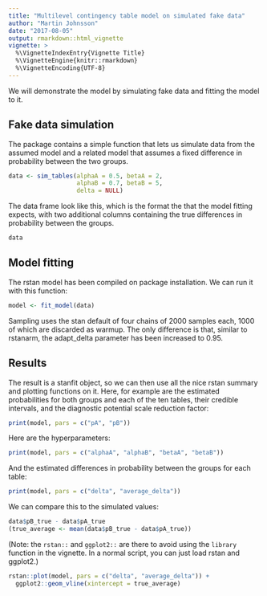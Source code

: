 ```yaml
---
title: "Multilevel contingency table model on simulated fake data"
author: "Martin Johnsson"
date: "2017-08-05"
output: rmarkdown::html_vignette
vignette: >
  %\VignetteIndexEntry{Vignette Title}
  %\VignetteEngine{knitr::rmarkdown}
  %\VignetteEncoding{UTF-8}
---
```


We will demonstrate the model by simulating fake data and fitting the model to it.


## Fake data simulation

The package contains a simple function that lets us simulate data from the assumed model
and a related model that assumes a fixed difference in probability between
the two groups.

```r
data <- sim_tables(alphaA = 0.5, betaA = 2,
                   alphaB = 0.7, betaB = 5,
                   delta = NULL)
```

The data frame look like this, which is the format the that the model fitting expects,
with two additional columns containing the true differences in probability between the
groups.

```r
data
```


## Model fitting

The rstan model has been compiled on package installation. We can run it with this function:

```r
model <- fit_model(data)
```

Sampling uses the stan default of four chains of 2000 samples each, 1000 of which are discarded
as warmup. The only difference is that, similar to rstanarm, the adapt_delta parameter has been
increased to 0.95.


## Results

The result is a stanfit object, so we can then use all the nice rstan summary and plotting
functions on it. Here, for example are the estimated probabilities for both groups and each
of the ten tables, their credible intervals, and the diagnostic potential scale reduction factor:

```r
print(model, pars = c("pA", "pB"))
```

Here are the hyperparameters:

```r
print(model, pars = c("alphaA", "alphaB", "betaA", "betaB"))
```

And the estimated differences in probability between the groups for each table:

```r
print(model, pars = c("delta", "average_delta"))
```

We can compare this to the simulated values:

```r
data$pB_true - data$pA_true
(true_average <- mean(data$pB_true - data$pA_true))
```

(Note: the ```rstan::``` and ```ggplot2::``` are there to avoid using the ```library``` function in 
the vignette. In a normal script, you can just load rstan and ggplot2.)

```r
rstan::plot(model, pars = c("delta", "average_delta")) + 
  ggplot2::geom_vline(xintercept = true_average)
```

